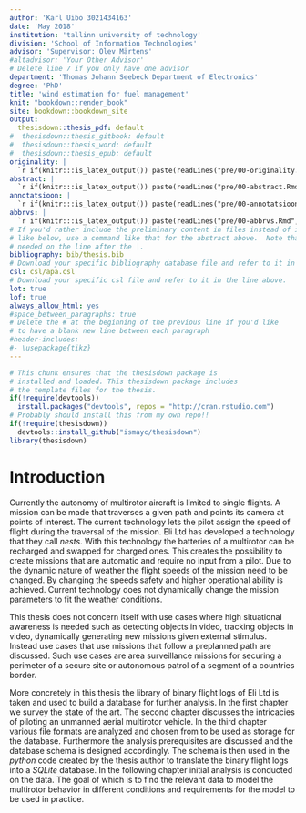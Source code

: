 ```yaml
---
author: 'Karl Uibo 3021434163'
date: 'May 2018'
institution: 'tallinn university of technology'
division: 'School of Information Technologies'
advisor: 'Supervisor: Olev Märtens'
#altadvisor: 'Your Other Advisor'
# Delete line 7 if you only have one advisor
department: 'Thomas Johann Seebeck Department of Electronics'
degree: 'PhD'
title: 'wind estimation for fuel management'
knit: "bookdown::render_book"
site: bookdown::bookdown_site
output: 
  thesisdown::thesis_pdf: default
#  thesisdown::thesis_gitbook: default
#  thesisdown::thesis_word: default
#  thesisdown::thesis_epub: default
originality: |
  `r if(knitr:::is_latex_output()) paste(readLines("pre/00-originality.Rmd", encoding = "UTF-8"), collapse = '\n  ')`
abstract: |
  `r if(knitr:::is_latex_output()) paste(readLines("pre/00-abstract.Rmd", encoding = "UTF-8"), collapse = '\n  ')`
annotatsioon: |
  `r if(knitr:::is_latex_output()) paste(readLines("pre/00-annotatsioon.Rmd", encoding = "UTF-8"), collapse = '\n  ')`
abbrvs: |
  `r if(knitr:::is_latex_output()) paste(readLines("pre/00-abbrvs.Rmd", encoding = "UTF-8"), collapse = '\n  ')`
# If you'd rather include the preliminary content in files instead of inline
# like below, use a command like that for the abstract above.  Note that a tab is 
# needed on the line after the |.
bibliography: bib/thesis.bib
# Download your specific bibliography database file and refer to it in the line above.
csl: csl/apa.csl
# Download your specific csl file and refer to it in the line above.
lot: true
lof: true
always_allow_html: yes
#space_between_paragraphs: true
# Delete the # at the beginning of the previous line if you'd like
# to have a blank new line between each paragraph
#header-includes:
#- \usepackage{tikz}
---
```


<!--
Above is the YAML (YAML Ain't Markup Language) header that includes a lot of metadata used to produce the document.  Be careful with spacing in this header!

If you'd like to include a comment that won't be produced in your resulting file enclose it in a block like this.
-->

```r
# This chunk ensures that the thesisdown package is
# installed and loaded. This thesisdown package includes
# the template files for the thesis.
if(!require(devtools))
  install.packages("devtools", repos = "http://cran.rstudio.com")
# Probably should install this from my own repo!!
if(!require(thesisdown))
  devtools::install_github("ismayc/thesisdown")
library(thesisdown)
```

<!-- The {.unnumbered} option here means that the introduction will be "Chapter 0." You can also use {-} for no numbers
on chapters.
-->

# Introduction {.unnumbered}

Currently the autonomy of multirotor aircraft is limited to single flights. A mission can be made that traverses a given path and points its camera at points of interest. The current technology lets the pilot assign the speed of flight during the traversal of the mission. Eli Ltd has developed a technology that they call _nests_. With this technology the batteries of a multirotor can be recharged and swapped for charged ones. This creates the possibility to create missions that are automatic and require no input from a pilot. Due to the dynamic nature of weather the flight speeds of the mission need to be changed. By changing the speeds safety and higher operational ability is achieved. Current technology does not dynamically change the mission parameters to fit the weather conditions. 

This thesis does not concern itself with use cases where high situational awareness is needed such as detecting objects in video, tracking objects in video, dynamically generating new missions given external stimulus. Instead use cases that use missions that follow a preplanned path are discussed. Such use cases are area surveillance missions for securing a perimeter of a secure site or autonomous patrol of a segment of a countries border.

More concretely in this thesis the library of binary flight logs of Eli Ltd is taken and used to build a database for further analysis. In the first chapter we survey the state of the art. The second chapter discusses the intricacies of piloting an unmanned aerial multirotor vehicle. In the third chapter various file formats are analyzed and chosen from to be used as storage for the database. Furthermore the analysis prerequisites are discussed and the database schema is designed accordingly. The schema is then used in the _python_ code created by the thesis author to translate the binary flight logs into a _SQLite_ database. In the following chapter initial analysis is conducted on the data. The goal of which is to find the relevant data to model the multirotor behavior in different conditions and requirements for the model to be used in practice.


